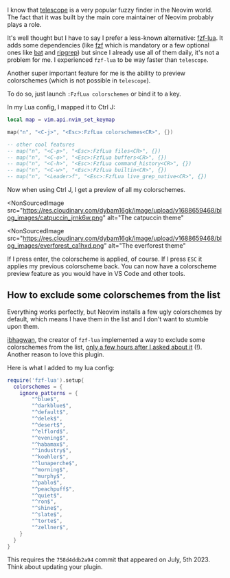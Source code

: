 

<ArticleLayout title={title} description={description} publishedAt={publishedAt}>

I know that [telescope](https://github.com/nvim-telescope/telescope.nvim) is a very popular fuzzy finder in the Neovim world. The fact that it was built by the main core maintainer of Neovim probably plays a role.

It's well thought but I have to say I prefer a less-known alternative: [fzf-lua](https://github.com/ibhagwan/fzf-lua). It adds some dependencies (like [fzf](https://github.com/junegunn/fzf) which is mandatory or a few optional ones like [bat](https://github.com/sharkdp/bat) and [ripgrep](https://github.com/BurntSushi/ripgrep)) but since I already use all of them daily, it's not a problem for me. I experienced `fzf-lua` to be way faster than `telescope`.

Another super important feature for me is the ability to preview colorschemes (which is not possible in `telescope`).

To do so, just launch `:FzfLua colorschemes` or bind it to a key.

In my Lua config, I mapped it to Ctrl J:

```lua
local map = vim.api.nvim_set_keymap

map("n", "<C-j>", "<Esc>:FzfLua colorschemes<CR>", {})

-- other cool features
-- map("n", "<C-p>", "<Esc>:FzfLua files<CR>", {})
-- map("n", "<C-o>", "<Esc>:FzfLua buffers<CR>", {})
-- map("n", "<C-h>", "<Esc>:FzfLua command_history<CR>", {})
-- map("n", "<C-w>", "<Esc>:FzfLua builtin<CR>", {})
-- map("n", "<Leader>f", "<Esc>:FzfLua live_grep_native<CR>", {})
```

Now when using Ctrl J, I get a preview of all my colorschemes.

<NonSourcedImage
  src="https://res.cloudinary.com/dybam16gk/image/upload/v1688659468/blog_images/catpuccin_jrnk6w.png"
  alt="The catpuccin theme"
></NonSourcedImage>

<NonSourcedImage
  src="https://res.cloudinary.com/dybam16gk/image/upload/v1688659468/blog_images/everforest_ca1hxd.png"
  alt="The everforest theme"
></NonSourcedImage>

If I press enter, the colorscheme is applied, of course. If I press `ESC` it applies my previous colorscheme back.
You can now have a colorscheme preview feature as you would have in VS Code and other tools.

## How to exclude some colorschemes from the list

Everything works perfectly, but Neovim installs a few ugly colorschemes by default, which means I have them in the list and I don't want to stumble upon them.

[ibhagwan](https://github.com/ibhagwan), the creator of `fzf-lua` implemented a way to exclude some colorschemes from the list, [only a few hours after I asked about it](https://github.com/ibhagwan/fzf-lua/issues/810) (!). Another reason to love this plugin.

Here is what I added to my lua config:

```lua
require('fzf-lua').setup{
  colorschemes = {
    ignore_patterns = {
        "^blue$",
        "^darkblue$",
        "^default$",
        "^delek$",
        "^desert$",
        "^elflord$",
        "^evening$",
        "^habamax$",
        "^industry$",
        "^koehler$",
        "^lunaperche$",
        "^morning$",
        "^murphy$",
        "^pablo$",
        "^peachpuff$",
        "^quiet$",
        "^ron$",
        "^shine$",
        "^slate$",
        "^torte$",
        "^zellner$",
    }
  }
}
```

This requires the `758d4ddb2a94` commit that appeared on July, 5th 2023. Think about updating your plugin.

</ArticleLayout>
